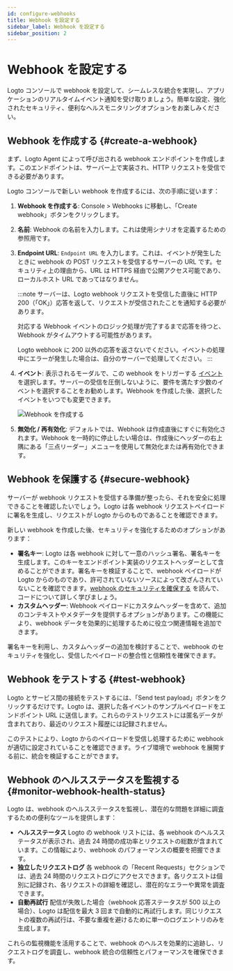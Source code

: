 ```yaml
---
id: configure-webhooks
title: Webhook を設定する
sidebar_label: Webhook を設定する
sidebar_position: 2
---
```


# Webhook を設定する

Logto コンソールで webhook を設定して、シームレスな統合を実現し、アプリケーションのリアルタイムイベント通知を受け取りましょう。簡単な設定、強化されたセキュリティ、便利なヘルスモニタリングオプションをお楽しみください。

## Webhook を作成する \{#create-a-webhook}

まず、Logto Agent によって呼び出される webhook エンドポイントを作成します。このエンドポイントは、サーバー上で実装され、HTTP リクエストを受信できる必要があります。

Logto コンソールで新しい webhook を作成するには、次の手順に従います：

1. **Webhook を作成する**: <CloudLink to="/webhooks">Console > Webhooks</CloudLink> に移動し、「Create webhook」ボタンをクリックします。
2. **名前**: Webhook の名前を入力します。これは使用シナリオを定義するための参照用です。
3. **Endpoint URL**: `Endpoint URL` を入力します。これは、イベントが発生したときに webhook の POST リクエストを受信するサーバーの URL です。セキュリティ上の理由から、URL は HTTPS 経由で公開アクセス可能であり、ローカルホスト URL であってはなりません。

   :::note
   サーバーは、Logto webhook リクエストを受信した直後に HTTP 200（「OK」）応答を返して、リクエストが受信されたことを通知する必要があります。

   対応する Webhook イベントのロジック処理が完了するまで応答を待つと、Webhook がタイムアウトする可能性があります。

   Logto webhook に 200 以外の応答を返さないでください。イベントの処理中にエラーが発生した場合は、自分のサーバーで処理してください。
   :::

4. **イベント**: 表示されるモーダルで、この webhook をトリガーする [イベント](/developers/webhooks/webhooks-events) を選択します。サーバーの受信を圧倒しないように、要件を満たす少数のイベントを選択することをお勧めします。Webhook を作成した後、選択したイベントをいつでも変更できます。

   <img src="/img/assets/create-webhook-page.png" alt="Webhook を作成する" />

5. **無効化 / 再有効化**: デフォルトでは、Webhook は作成直後にすぐに有効化されます。Webhook を一時的に停止したい場合は、作成後にヘッダーの右上隅にある「三点リーダー」メニューを使用して無効化または再有効化できます。

## Webhook を保護する \{#secure-webhook}

サーバーが webhook リクエストを受信する準備が整ったら、それを安全に処理できることを確認したいでしょう。Logto は各 webhook リクエストペイロードに署名を生成し、リクエストが Logto からのものであることを確認できます。

新しい webhook を作成した後、セキュリティを強化するためのオプションがあります：

- **署名キー**: Logto は各 webhook に対して一意のハッシュ署名、署名キーを生成します。このキーをエンドポイント実装のリクエストヘッダーとして含めることができます。署名キーを検証することで、webhook ペイロードが Logto からのものであり、許可されていないソースによって改ざんされていないことを確認できます。[webhook のセキュリティを確保する](/developers/webhooks/secure-webhooks/) を読んで、コードについて詳しく学びましょう。
- **カスタムヘッダー**: Webhook ペイロードにカスタムヘッダーを含めて、追加のコンテキストやメタデータを提供するオプションがあります。この機能により、webhook データを効果的に処理するために役立つ関連情報を追加できます。

署名キーを利用し、カスタムヘッダーの追加を検討することで、webhook のセキュリティを強化し、受信したペイロードの整合性と信頼性を確保できます。

## Webhook をテストする \{#test-webhook}

Logto とサービス間の接続をテストするには、「Send test payload」ボタンをクリックするだけです。Logto は、選択した各イベントのサンプルペイロードをエンドポイント URL に送信します。これらのテストリクエストには匿名データが含まれており、最近のリクエスト履歴には記録されません。

このテストにより、Logto からのペイロードを受信し処理するために webhook が適切に設定されていることを確認できます。ライブ環境で webhook を展開する前に、統合を検証することができます。

## Webhook のヘルスステータスを監視する \{#monitor-webhook-health-status}

Logto は、webhook のヘルスステータスを監視し、潜在的な問題を詳細に調査するための便利なツールを提供します：

- **ヘルスステータス**
  Logto の webhook リストには、各 webhook のヘルスステータスが表示され、過去 24 時間の成功率とリクエストの総数が含まれています。この情報により、webhook のパフォーマンスの概要を把握できます。
- **独立したリクエストログ**
  各 webhook の「Recent Requests」セクションでは、過去 24 時間のリクエストログにアクセスできます。各リクエストは個別に記録され、各リクエストの詳細を確認し、潜在的なエラーや異常を調査できます。
- **自動再試行**
  配信が失敗した場合（webhook 応答ステータスが 500 以上の場合）、Logto は配信を最大 3 回まで自動的に再試行します。同じリクエストの複数の再試行は、不要な重複を避けるために単一のログエントリのみを生成します。

これらの監視機能を活用することで、webhook のヘルスを効果的に追跡し、リクエストログを調査し、webhook 統合の信頼性とパフォーマンスを確保できます。

